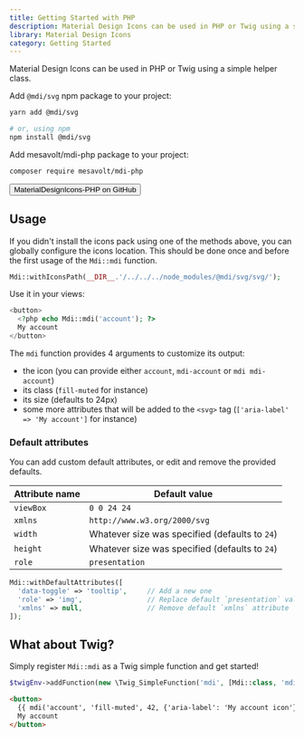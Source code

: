 ```yaml
---
title: Getting Started with PHP
description: Material Design Icons can be used in PHP or Twig using a simple helper class.
library: Material Design Icons
category: Getting Started
---
```


Material Design Icons can be used in PHP or Twig using a simple helper class.

Add `@mdi/svg` npm package to your project:

```bash
yarn add @mdi/svg

# or, using npm
npm install @mdi/svg
```

Add mesavolt/mdi-php package to your project:

```bash
composer require mesavolt/mdi-php
```

<Button href='https://github.com/chteuchteu/MaterialDesignIcons-PHP' endIcon='mdi:open-in-new'>
  MaterialDesignIcons-PHP on GitHub
</Button>

## Usage

If you didn't install the icons pack using one of the methods above, you can globally configure the icons location. This should be done once and before the first usage of the `Mdi::mdi` function.

```php
Mdi::withIconsPath(__DIR__.'/../../../node_modules/@mdi/svg/svg/');
```

Use it in your views:

```php
<button>
  <?php echo Mdi::mdi('account'); ?>
  My account
</button>
```

The `mdi` function provides 4 arguments to customize its output:

- the icon (you can provide either `account`, `mdi-account` or `mdi mdi-account`)
- its class (`fill-muted` for instance)
- its size (defaults to 24px)
- some more attributes that will be added to the `<svg>` tag (`['aria-label' => 'My account']` for instance)

### Default attributes

You can add custom default attributes, or edit and remove the provided defaults.

| Attribute name | Default value                                  |
|----------------|------------------------------------------------|
| `viewBox`      | `0 0 24 24`                                    |
| `xmlns`        | `http://www.w3.org/2000/svg`                   |
| `width`        | Whatever size was specified (defaults to `24`) |
| `height`       | Whatever size was specified (defaults to `24`) |
| `role`         | `presentation`                                 |

```php
Mdi::withDefaultAttributes([
  'data-toggle' => 'tooltip',     // Add a new one
  'role' => 'img',                // Replace default `presentation` value with `img`
  'xmlns' => null,                // Remove default `xmlns` attribute
]);
```

## What about Twig?

Simply register `Mdi::mdi` as a Twig simple function and get started!

```php
$twigEnv->addFunction(new \Twig_SimpleFunction('mdi', [Mdi::class, 'mdi'], ['is_safe' => ['html']]));
```

```html
<button>
  {{ mdi('account', 'fill-muted', 42, {'aria-label': 'My account icon'}) }}
  My account
</button>
```
